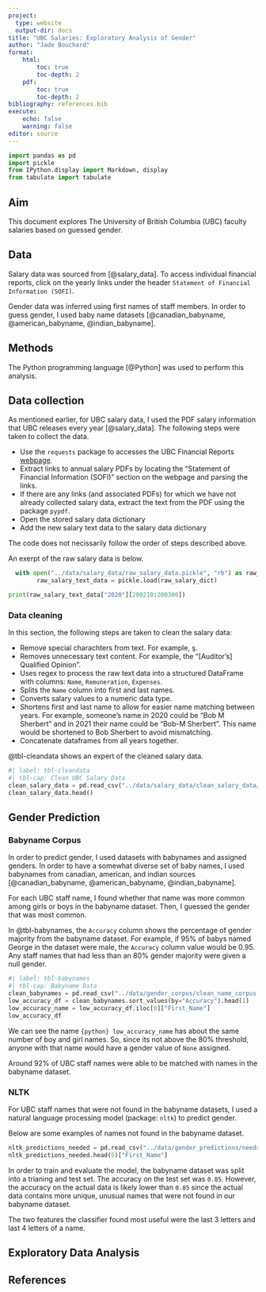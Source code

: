 ```yaml
---
project:
  type: website
  output-dir: docs
title: "UBC Salaries: Exploratory Analysis of Gender"
author: "Jade Bouchard"
format: 
    html: 
        toc: true
        toc-depth: 2
    pdf: 
        toc: true
        toc-depth: 2
bibliography: references.bib
execute: 
    echo: false
    warning: false
editor: source
---
```


```python
import pandas as pd
import pickle
from IPython.display import Markdown, display
from tabulate import tabulate
```


## Aim

This document explores The University of British Columbia (UBC) faculty salaries based on guessed gender. 

## Data

Salary data was sourced from [@salary_data]. To access individual financial reports, click on the yearly links under the header `Statement of Financial Information (SOFI)`.

Gender data was inferred using first names of staff members. In order to guess gender, I used baby name datasets [@canadian_babyname, @american_babyname, @indian_babyname].


## Methods

The Python programming language [@Python] was used to perform this analysis.

## Data collection

As mentioned earlier, for UBC salary data, I used the PDF salary information that UBC releases every year [@salary_data]. The following steps were taken to collect the data.

- Use the `requests` package to accesses the UBC Financial Reports [webpage](https://finance.ubc.ca/reporting-planning-analysis/reports-and-disclosures).
- Extract links to annual salary PDFs by locating the "Statement of Financial Information (SOFI)" section on the webpage and parsing the links.
- If there are any links (and associated PDFs) for which we have not already collected salary data, extract the text from the PDF using the package `pypdf`.
- Open the stored salary data dictionary
- Add the new salary text data to the salary data dictionary

The code does not necissarily follow the order of steps described above.

An exerpt of the raw salary data is below.

```python
  with open("../data/salary_data/raw_salary_data.pickle", "rb") as raw_salary_dict:
        raw_salary_text_data = pickle.load(raw_salary_dict)

print(raw_salary_text_data["2020"][200210:200300])
```


### Data cleaning

In this section, the following steps are taken to clean the salary data:

- Remove special charachters from text. For example, ş.
- Removes unnecessary text content. For example, the "[Auditor's] Qualified Opinion".
- Uses regex to process the raw text data into a structured DataFrame with columns: `Name`, `Remuneration`, `Expenses`.
- Splits the `Name` column into first and last names. 
- Converts salary values to a numeric data type.
- Shortens first and last name to allow for easier name matching between years. For example, someone's name in 2020 could be "Bob M Sherbert" and in 2021 their name could be "Bob-M Sherbert". This name would be shortened to Bob Sherbert to avoid mismatching.
- Concatenate dataframes from all years together.

@tbl-cleandata shows an expert of the cleaned salary data.
```python
#| label: tbl-cleandata
#| tbl-cap: Clean UBC Salary Data
clean_salary_data = pd.read_csv("../data/salary_data/clean_salary_data/all_clean_salary_data.csv")
clean_salary_data.head()
```

## Gender Prediction 

### Babyname Corpus
In order to predict gender, I used datasets with babynames and assigned genders. In order to have a somewhat diverse set of baby names, I used babynames from canadian, american, and indian sources [@canadian_babyname, @american_babyname, @indian_babyname].

For each UBC staff name, I found whether that name was more common among girls or boys in the babyname dataset. Then, I guessed the gender that was most common.

In @tbl-babynames, the `Accuracy` column shows the percentage of gender majority from the babyname dataset. For example, if 95% of babys named George in the dataset were male, the `Accuracy` column value would be 0.95. Any staff names that had less than an 80% gender majority were given a null gender.

```python
#| label: tbl-babynames
#| tbl-cap: Babyname Data
clean_babynames = pd.read_csv("../data/gender_corpus/clean_name_corpus.csv")
low_accuracy_df = clean_babynames.sort_values(by="Accuracy").head(1)
low_accuracy_name = low_accuracy_df.iloc[0]["First_Name"]
low_accuracy_df
```

We can see the name `{python} low_accuracy_name` has about the same number of boy and girl names. So, since its not above the 80% threshold, anyone with that name would have a gender value of `None` assigned.

Around 92% of UBC staff names were able to be matched with names in the babyname dataset.

### NLTK

For UBC staff names that were not found in the babyname datasets, I used a natural language processing model (package: `nltk`) to predict gender. 

Below are some examples of names not found in the babyname dataset.

```python
nltk_predictions_needed = pd.read_csv("../data/gender_predictions/needs_gender_predictions.csv")
nltk_predictions_needed.head(5)["First_Name"]
```

In order to train and evaluate the model, the babyname dataset was split into a trianing and test set. The accuracy on the test set was `0.85`. However, the accuracy on the actual data is likely lower than `0.85` since the actual data contains more unique, unusual names that were not found in our babyname dataset. 

The two features the classifier found most useful were the last 3 letters and last 4 letters of a name.

## Exploratory Data Analysis



## References